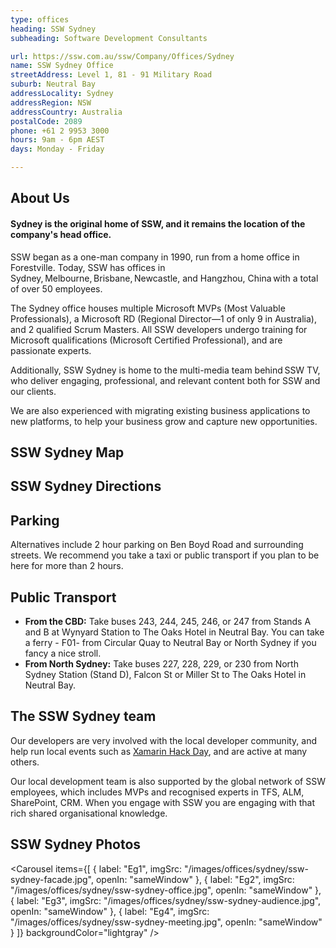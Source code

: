 ```yaml
---
type: offices
heading: SSW Sydney
subheading: Software Development Consultants

url: https://ssw.com.au/ssw/Company/Offices/Sydney
name: SSW Sydney Office
streetAddress: Level 1, 81 - 91 Military Road
suburb: Neutral Bay
addressLocality: Sydney
addressRegion: NSW
addressCountry: Australia
postalCode: 2089
phone: +61 2 9953 3000
hours: 9am - 6pm AEST
days: Monday - Friday

---
```


## About Us
#### Sydney is the original home of SSW, and it remains the location of the company's head office.

SSW began as a one-man company in 1990, run from a home office in Forestville. Today, SSW has 
offices in Sydney, Melbourne, Brisbane, Newcastle, and Hangzhou, China with a total of over 50 employees.

The Sydney office houses multiple Microsoft MVPs (Most Valuable Professionals), a Microsoft RD (Regional 
Director—1 of only 9 in Australia), and 2 qualified Scrum Masters. All SSW developers undergo training for 
Microsoft qualifications (Microsoft Certified Professional), and are passionate experts.

Additionally, SSW Sydney is home to the multi-media team behind SSW TV, who deliver engaging, professional, 
and relevant content both for SSW and our clients.

We are also experienced with migrating existing business applications to new platforms, to help your business 
grow and capture new opportunities.

## SSW Sydney Map


## SSW Sydney Directions 

## Parking 
Alternatives include 2 hour parking on Ben Boyd Road and surrounding streets.
We recommend you take a taxi or public transport if you plan to be here for more than 2 hours.

## Public Transport 
- **From the CBD:** Take buses 243, 244, 245, 246, or 247 from Stands A and B at Wynyard Station to The Oaks 
    Hotel in Neutral Bay. You can take a ferry - F01- from Circular Quay to Neutral Bay or North Sydney if you 
    fancy a nice stroll.
- **From North Sydney:** Take buses 227, 228, 229, or 230 from North Sydney Station (Stand D), Falcon St or Miller
    St to The Oaks Hotel in Neutral Bay.

## The SSW Sydney team
Our developers are very involved with the local developer community, and help run local events such as 
[Xamarin Hack Day](https://xamarinhackday.com/sydney/), and are active at many others.

Our local development team is also supported by the global network of SSW employees, which includes MVPs and 
recognised experts in TFS, ALM, SharePoint, CRM. When you engage with SSW you are engaging with that rich 
shared organisational knowledge.

## SSW Sydney Photos
<Carousel 
    items={[
        {
            label: "Eg1",
            imgSrc: "/images/offices/sydney/ssw-sydney-facade.jpg",
            openIn: "sameWindow"
        },
        {
            label: "Eg2",
            imgSrc: "/images/offices/sydney/ssw-sydney-office.jpg",
            openIn: "sameWindow"
        },
        {
            label: "Eg3",
            imgSrc: "/images/offices/sydney/ssw-sydney-audience.jpg",
            openIn: "sameWindow"
        },
        {
            label: "Eg4",
            imgSrc: "/images/offices/sydney/ssw-sydney-meeting.jpg",
            openIn: "sameWindow"
        }
    ]}
    backgroundColor="lightgray"
/>